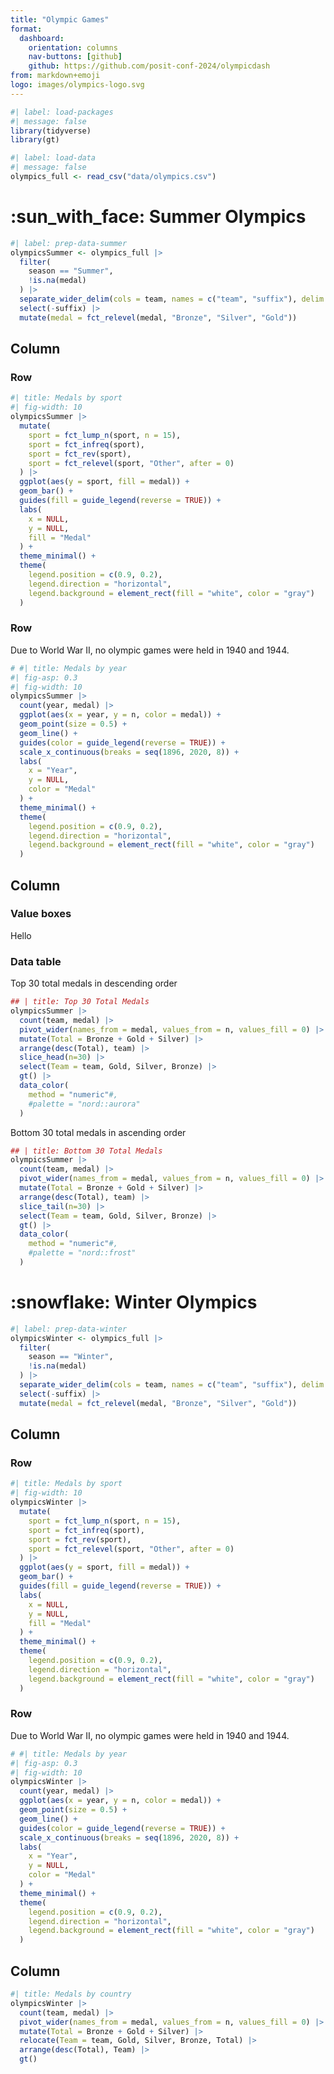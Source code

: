 ```yaml
---
title: "Olympic Games"
format: 
  dashboard:
    orientation: columns
    nav-buttons: [github]
    github: https://github.com/posit-conf-2024/olympicdash
from: markdown+emoji
logo: images/olympics-logo.svg
---
```


```r
#| label: load-packages
#| message: false
library(tidyverse)
library(gt)
```

```r
#| label: load-data
#| message: false
olympics_full <- read_csv("data/olympics.csv")
```

# :sun_with_face: Summer Olympics

```r
#| label: prep-data-summer
olympicsSummer <- olympics_full |>
  filter(
    season == "Summer",
    !is.na(medal)
  ) |>
  separate_wider_delim(cols = team, names = c("team", "suffix"), delim = "-", too_many = "merge", too_few = "align_start") |>
  select(-suffix) |>
  mutate(medal = fct_relevel(medal, "Bronze", "Silver", "Gold"))
```

## Column {width="65%"}

### Row {height="60%"}

```r
#| title: Medals by sport
#| fig-width: 10
olympicsSummer |>
  mutate(
    sport = fct_lump_n(sport, n = 15),
    sport = fct_infreq(sport),
    sport = fct_rev(sport),
    sport = fct_relevel(sport, "Other", after = 0)
  ) |>
  ggplot(aes(y = sport, fill = medal)) +
  geom_bar() +
  guides(fill = guide_legend(reverse = TRUE)) +
  labs(
    x = NULL,
    y = NULL,
    fill = "Medal"
  ) +
  theme_minimal() +
  theme(
    legend.position = c(0.9, 0.2),
    legend.direction = "horizontal",
    legend.background = element_rect(fill = "white", color = "gray")
  )
```

### Row {height="40%"}

::: {.card title="Medals by year"}
Due to World War II, no olympic games were held in 1940 and 1944.

```r
# #| title: Medals by year
#| fig-asp: 0.3
#| fig-width: 10
olympicsSummer |>
  count(year, medal) |>
  ggplot(aes(x = year, y = n, color = medal)) +
  geom_point(size = 0.5) +
  geom_line() +
  guides(color = guide_legend(reverse = TRUE)) +
  scale_x_continuous(breaks = seq(1896, 2020, 8)) +
  labs(
    x = "Year",
    y = NULL,
    color = "Medal"
  ) +
  theme_minimal() +
  theme(
    legend.position = c(0.9, 0.2),
    legend.direction = "horizontal",
    legend.background = element_rect(fill = "white", color = "gray")
  )
```
:::

## Column {width="35%"}

### Value boxes {height="25%"}

Hello

### Data table {height="75%" .tabset}

::: {.card title="Top 30 Total Medals"}

Top 30 total medals in descending order

```r
## | title: Top 30 Total Medals
olympicsSummer |>
  count(team, medal) |>
  pivot_wider(names_from = medal, values_from = n, values_fill = 0) |>
  mutate(Total = Bronze + Gold + Silver) |>
  arrange(desc(Total), team) |>
  slice_head(n=30) |>
  select(Team = team, Gold, Silver, Bronze) |>
  gt() |>
  data_color(
    method = "numeric"#, 
    #palette = "nord::aurora"
  )
```
:::

::: {.card title="Bottom 30 Total Medals"}

Bottom 30 total medals in ascending order

```r
## | title: Bottom 30 Total Medals
olympicsSummer |>
  count(team, medal) |>
  pivot_wider(names_from = medal, values_from = n, values_fill = 0) |>
  mutate(Total = Bronze + Gold + Silver) |>
  arrange(desc(Total), team) |>
  slice_tail(n=30) |>
  select(Team = team, Gold, Silver, Bronze) |>
  gt() |>
  data_color(
    method = "numeric"#, 
    #palette = "nord::frost"
  )
```
:::

# :snowflake: Winter Olympics

```r
#| label: prep-data-winter
olympicsWinter <- olympics_full |>
  filter(
    season == "Winter",
    !is.na(medal)
  ) |>
  separate_wider_delim(cols = team, names = c("team", "suffix"), delim = "-", too_many = "merge", too_few = "align_start") |>
  select(-suffix) |>
  mutate(medal = fct_relevel(medal, "Bronze", "Silver", "Gold"))
```

## Column {width="65%"}

### Row {height="60%"}

```r
#| title: Medals by sport
#| fig-width: 10
olympicsWinter |>
  mutate(
    sport = fct_lump_n(sport, n = 15),
    sport = fct_infreq(sport),
    sport = fct_rev(sport),
    sport = fct_relevel(sport, "Other", after = 0)
  ) |>
  ggplot(aes(y = sport, fill = medal)) +
  geom_bar() +
  guides(fill = guide_legend(reverse = TRUE)) +
  labs(
    x = NULL,
    y = NULL,
    fill = "Medal"
  ) +
  theme_minimal() +
  theme(
    legend.position = c(0.9, 0.2),
    legend.direction = "horizontal",
    legend.background = element_rect(fill = "white", color = "gray")
  )
```

### Row {height="40%"}

::: {.card title="Medals by year"}
Due to World War II, no olympic games were held in 1940 and 1944.

```r
# #| title: Medals by year
#| fig-asp: 0.3
#| fig-width: 10
olympicsWinter |>
  count(year, medal) |>
  ggplot(aes(x = year, y = n, color = medal)) +
  geom_point(size = 0.5) +
  geom_line() +
  guides(color = guide_legend(reverse = TRUE)) +
  scale_x_continuous(breaks = seq(1896, 2020, 8)) +
  labs(
    x = "Year",
    y = NULL,
    color = "Medal"
  ) +
  theme_minimal() +
  theme(
    legend.position = c(0.9, 0.2),
    legend.direction = "horizontal",
    legend.background = element_rect(fill = "white", color = "gray")
  )
```
:::

## Column {width="35%"}

```r
#| title: Medals by country
olympicsWinter |>
  count(team, medal) |>
  pivot_wider(names_from = medal, values_from = n, values_fill = 0) |>
  mutate(Total = Bronze + Gold + Silver) |>
  relocate(Team = team, Gold, Silver, Bronze, Total) |>
  arrange(desc(Total), Team) |>
  gt()
```
